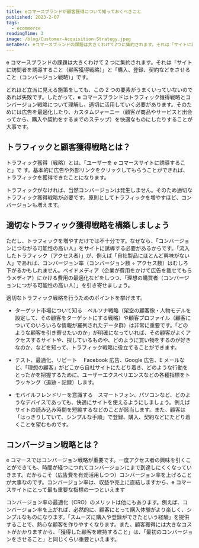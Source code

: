 ```yaml
---
title: eコマースブランドが顧客獲得について知っておくべきこと
published: 2023-2-07
tags:
  - ecommerce
readingTime: 3
image: /blog/Customer-Acquisition-Strategy.jpeg
metaDesc: eコマースブランドの課題は大きくわけて2つに集約されます。それは「サイトに訪問者を誘導すること（顧客獲得戦略）」と「購入、登録、契約などをさせること（コンバージョン戦略）」です。
---
```


e コマースブランドの課題は大きくわけて 2 つに集約されます。それは「サイトに訪問者を誘導すること（顧客獲得戦略）」と「購入、登録、契約などをさせること（コンバージョン戦略）」です。

どれほど立派に見える施策をしても、この 2 つの要素がうまくいっていないのであれば失敗です。したがって、e コマースブランドはトラフィック獲得戦略とコンバージョン戦略について理解し、適切に活用していく必要があります。そのためには広告を最適化したり、カスタムジャーニー（顧客が商品やサービスと出会ってから、購入や契約をするまでのステップ）を快適なものにしたりすることが大事です。

## トラフィックと顧客獲得戦略とは？

トラフィック獲得（戦略）とは、「ユーザーを e コマースサイトに誘導すること」で
す。基本的に広告や外部リンクをクリックしてもらうことができれば、トラフィックを獲得できたことになります。

トラフィックがなければ、当然コンバージョンは発生しません。そのため適切なトラフィック獲得戦略が必要です。原則としてトラフィックを増やすほど、コンバージョンも増えます。

## 適切なトラフィック獲得戦略を構築しましょう

ただし、トラフィックを増やすだけでは不十分です。なぜなら、「コンバージョンにつながる可能性の高い人」をサイトに誘導する必要があるからです。「流入したトラフィック（アクセス者）」が、例えば「自社製品にほとんど興味がない人」であれば、コンバージョン率（コンバージョン数 ÷ アクセス数）はむしろ下がるかもしれません。ペイドメディア（企業が費用をかけて広告を載せてもらうメディア）にかける費用の最適化などをしつつ、「理想の購買者（コンバージョンにつがる可能性の高い人）」を引き寄せましょう。

適切なトラフィック戦略を行うためのポイントを挙げます。

- ターゲット市場について知る　ペルソナ戦略（架空の顧客像・人物モデルを設定して、その顧客をターゲットにする戦略）や顧客プロファイル（顧客についてのいろいろな情報が羅列されたデータ群）は非常に重要です。「どのような顧客を引き寄せたいのか」が明確になっていれば、その顧客がよくアクセスするサイトや、探しているものや、どのように買い物をするのが好きなのか、などを知って、トラフィック戦略に役立てることができます。

- テスト、最適化、リピート　 Facebook 広告、Google 広告、E メールなど、「理想の顧客」がどこから自社サイトにたどり着き、どのような行動をとったかを把握するために、ユーザーエクスペリエンスなどの各種指標をトラッキング（追跡・記録）します。

- モバイルフレンドリーを意識する　スマートフォン、パソコンなど、どのようなデバイスであっても、快適にサイトを使えるようにしましょう。例えばサイトの読み込み時間を短縮するなどのことが該当します。また、顧客は「はっきりしていて、シンプルな手順」で登録、購入、契約などにたどり着くことを望むものです。

<BlogInnerCardWrapper slug='blog/10-ways-to-reduce-customer-acquisition-costs' />

## コンバージョン戦略とは？

e コマースではコンバージョン戦略が重要です。一度アクセス者の興味を引くことができても、時間が経つにつれてコンバージョンにまで到達しにくくなっていきます。だからこそ（広告費を有効活用しつつ）コンバージョン率を上げることが大事なのです。コンバージョン率は、収益や売上に直結しますから、e コマースサイトにとって最も重要な指標の一つといえます

<BlogInnerCardWrapper slug='investing-in-paid-media-vs-investing-in-cro' lang='en' />

コンバージョン率の最適化（CRO）のメリットは他にもあります。例えば、コンバージョン率を上がれば、必然的に、顧客にとって購入体験がより楽しく、シンプルなものになります。「スムーズに購入や登録ができたという経験」を提供することで、熱心な顧客を作りやすくなります。また、顧客獲得には大きなコストがかかりますから、「獲得した顧客を維持すること」は、「最初のコンバージョンをさせること」と同じくらい重要といえます。

<BlogInnerCardWrapper slug='6-ways-to-optimize-ecommerce-conversion-rates' lang='en' />
